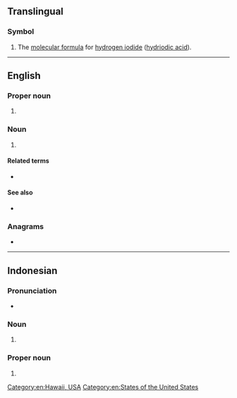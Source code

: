 {{also|hi|Hi|hi-|hí|hÍ|ḥi|Appendix:Variations of "hi"}}
==Translingual==

===Symbol===
{{head|mul|symbol}}

# The [[molecular formula]] for [[hydrogen iodide]] ([[hydriodic acid]]).

----

==English==

===Proper noun===
{{en-proper noun}}

# {{abbreviation of|en|Hawaii}}

===Noun===
{{en-noun|-}}

# {{initialism of|en|hyperspectral imaging}}

====Related terms====
* {{l|en|HIT}} {{gloss|hyperspectral imaging technique}}

====See also====
* {{l|en|HSD}} {{gloss|hyperspectral data}}

===Anagrams===
* {{anagrams|en|a=hi|IH}}

[[Category:en:Hawaii, USA]]
[[Category:en:States of the United States]]

----

==Indonesian==

===Pronunciation===
* {{IPA|id|/hai/|qual1=}}

===Noun===
{{head|id|noun}}

# {{initialism of|id|hubungan internasional}}

===Proper noun===
{{head|id|proper noun}}

# {{initialism of|id|{{w|lang=en|Hotel Indonesia}}}}
